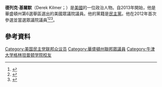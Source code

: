 '''德列克·基爾默'''（Derek Kilmer；{{bd|1974年|1月1日}}）是[[美國|美國]]的一位政治人物。自2013年開始，他是華盛頓州第6選舉區選出的美國眾議院議員。他的黨籍是[[民主黨_(美國)|民主黨]]。他在2012年首次參選並當選眾議院議員<ref>{{cite web |url=http://publicola.com/2012/03/05/state-sen-kilmer-running-for-us-rep-dicks-open-seat |title=State Sen. Kilmer Running for US Rep. Dicks’ Open Seat |accessdate=2016-01-05 |archive-date=2012-04-30 |archive-url=https://web.archive.org/web/20120430090434/http://publicola.com/2012/03/05/state-sen-kilmer-running-for-us-rep-dicks-open-seat/ |dead-url=no }}</ref><ref>{{cite web|last=Schrader|first=Jordan|author2=Shannon, Brad|title=Democrats Derek Kilmer, Denny Heck win Congressional races|url=http://www.theolympian.com/2012/11/07/2311365/democrats-derek-kilmer-denny-heck.html|work=theolympian.com|publisher=The Olympian|accessdate=8 November 2012|deadurl=yes|archiveurl=https://archive.is/20130204105332/http://www.theolympian.com/2012/11/07/2311365/democrats-derek-kilmer-denny-heck.html|archivedate=2013年2月4日}}</ref><ref>{{cite web|last=Reed|first=Sam|title=6th Congrressional District Results|url=http://vote.wa.gov/results/current/CongressionalDistrict6.html|work=2012 election results|publisher=WA STATE SEC OF STATE|deadurl=yes|archiveurl=https://web.archive.org/web/20120810222302/http://vote.wa.gov/results/current/CongressionalDistrict6.html|archivedate=2012-08-10}}</ref>。
== 參考資料 ==
{{reflist}}
[[Category:美国民主党联邦众议员|Category:美国民主党联邦众议员]]
[[Category:華盛頓州聯邦眾議員|Category:華盛頓州聯邦眾議員]]
[[Category:牛津大学格林坦普顿学院校友|Category:牛津大学格林坦普顿学院校友]]